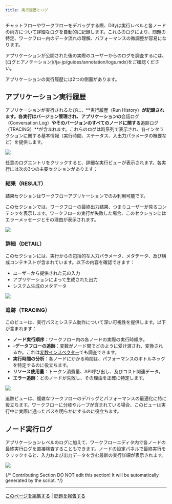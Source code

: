 ```yaml
---
title: 実行履歴とログ
---
```


チャットフローやワークフローをデバッグする際、Difyは実行レベルと各ノードの両方について詳細なログを自動的に記録します。これらのログにより、問題の特定、ワークフロー内のデータ流れの理解、パフォーマンスの微調整が容易になります。

<Info>
    アプリケーションが公開された後の実際のユーザーからのログを調査するには、[ログとアノテーション](/ja-jp/guides/annotation/logs.mdx)をご確認ください。
</Info>

アプリケーションの実行履歴には2つの側面があります。

## アプリケーション実行履歴

アプリケーションが実行されるたびに、**実行履歴（Run History）**が記録されます。各実行はバージョン管理され、アプリケーションの**会話ログ（Conversation Log）**やそのバージョンのすべてのノードに関する**追跡ログ（TRACING）**が含まれます。これらのログは時系列で表示され、各インタラクションに関する基本情報（実行時間、ステータス、入出力パラメータの概要など）を提供します。

![](https://assets-docs.dify.ai/2025/04/08a885858cfa6e8863faac891a5be319.png)

任意のログエントリをクリックすると、詳細な実行ビューが表示されます。各実行には次の3つの主要セクションがあります：

### 結果（RESULT）

<Warning>
    結果セクションはワークフローアプリケーションでのみ利用可能です。
</Warning>

このセクションでは、ワークフローの最終出力結果、つまりユーザーが見るコンテンツを表示します。ワークフローの実行が失敗した場合、このセクションにはエラーメッセージとその理由が表示されます。

![](https://assets-docs.dify.ai/2025/06/22856751d278ffad99d0533d2d96e125.png)

### 詳細（DETAIL）

このセクションには、実行からの包括的な入力パラメータ、メタデータ、及び構成コンテキストが含まれています。以下の内容を確認できます：

- ユーザーから提供された元の入力
- アプリケーションによって生成された出力
- システム生成のメタデータ

![](https://assets-docs.dify.ai/2025/06/882b783cd843ab666f5bc3c06f78521d.png)

### 追跡（TRACING）

このビューは、実行パスとシステム動作について深い可視性を提供します。以下が含まれます：

- **ノード実行順序**：ワークフロー内の各ノードの実際の実行時順序。
- -**データフローの追跡**：変数がノード間でどのように受け渡され、変換されるか。これは[変数インスペクター](/ja-jp/guides/workflow/debug-and-preview/variable-inspect.mdx)でも調査できます。
- **実行時間の分析**：各ノードにかかる時間は、パフォーマンスのボトルネックを特定するのに役立ちます。
- **リソース使用量**：トークン消費量、API呼び出し、及びコスト関連データ。
- **エラー追跡**：どのノードが失敗し、その理由を正確に特定します。

![](https://assets-docs.dify.ai/2025/06/9e614ac01b1f6e0aeadda78c91ce93b7.png)

追跡ビューは、複雑なワークフローのデバッグとパフォーマンスの最適化に特に役立ちます。ワークフローに分岐やループが含まれている場合、このビューは実行中に実際に通ったパスを明らかにするのに役立ちます。

## ノード実行ログ

アプリケーションレベルのログに加えて、ワークフローエディタ内で各ノードの最終実行ログを直接検査することもできます。ノードの設定パネルで最終実行をクリックすると、入力および出力データを含む最新の実行詳細が表示されます。

![](https://assets-docs.dify.ai/2025/06/9c6e57236d85f426a930424863042d7d.png)

{/*
Contributing Section
DO NOT edit this section!
It will be automatically generated by the script.
*/}

---

[このページを編集する](https://github.com/langgenius/dify-docs/edit/main/ja-jp/documentation/pages/debug/history-and-logs.mdx) | [問題を報告する](https://github.com/langgenius/dify-docs/issues/new?template=docs.yml)

